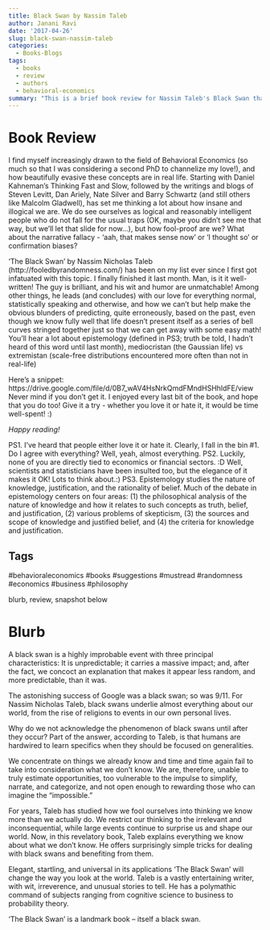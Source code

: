 ```yaml
---
title: Black Swan by Nassim Taleb
author: Janani Ravi
date: '2017-04-26'
slug: black-swan-nassim-taleb
categories:
  - Books-Blogs
tags:
  - books
  - review
  - authors
  - behavioral-economics
summary: "This is a brief book review for Nassim Taleb's Black Swan that I'd originally composed as an email to few of my close friends and family."
---
```


# Book Review
I find myself increasingly drawn to the field of Behavioral Economics (so much so that I was considering a second PhD to channelize my love!), and how beautifully evasive these concepts are in real life.
Starting with Daniel Kahneman’s Thinking Fast and Slow, followed by the writings and blogs of Steven Levitt, Dan Ariely, Nate Silver and Barry Schwartz (and still others like Malcolm Gladwell), has set me thinking a lot about how insane and illogical we are. We do see ourselves as logical and reasonably intelligent people who do not fall for the usual traps (OK, maybe you didn’t see me that way, but we’ll let that slide for now…), but how fool-proof are we? What about the narrative fallacy - 'aah, that makes sense now' or 'I thought so’ or confirmation biases?

'The Black Swan’ by Nassim Nicholas Taleb (http://fooledbyrandomness.com/) has been on my list ever since I first got infatuated with this topic. I finally finished it last month. Man, is it it well-written! The guy is brilliant, and his wit and humor are unmatchable! Among other things, he leads (and concludes) with our love for everything normal, statistically speaking and otherwise, and how we can’t but help make the obvious blunders of predicting, quite erroneously, based on the past, even though we know fully well that life doesn’t present itself as a series of bell curves stringed together just so that we can get away with some easy math! You’ll hear a lot about epistemology (defined in PS3; truth be told, I hadn’t heard of this word until last month), mediocristan (the Gaussian life) vs extremistan (scale-free distributions encountered more often than not in real-life)

Here’s a snippet: https://drive.google.com/file/d/0B7_wAV4HsNrkQmdFMndHSHhldFE/view Never mind if you don’t get it. I enjoyed every last bit of the book, and hope that you do too!
Give it a try - whether you love it or hate it, it would be time well-spent! :)

*Happy reading!*

PS1. I’ve heard that people either love it or hate it. Clearly, I fall in the bin #1. Do I agree with everything? Well, yeah, almost everything.
PS2. Luckily, none of you are directly tied to economics or financial sectors. :D Well, scientists and statisticians have been insulted too, but the elegance of it makes it OK! Lots to think about.:)
PS3. Epistemology studies the nature of knowledge, justification, and the rationality of belief. Much of the debate in epistemology centers on four areas: (1) the philosophical analysis of the nature of knowledge and how it relates to such concepts as truth, belief, and justification, (2) various problems of skepticism, (3) the sources and scope of knowledge and justified belief, and (4) the criteria for knowledge and justification.


## Tags
#behavioraleconomics #books #suggestions #mustread #randomness #economics #business #philosophy

blurb, review, snapshot below

# Blurb
A black swan is a highly improbable event with three principal characteristics: It is unpredictable; it carries a massive impact; and, after the fact, we concoct an explanation that makes it appear less random, and more predictable, than it was. 

The astonishing success of Google was a black swan; so was 9/11. For Nassim Nicholas Taleb, black swans underlie almost everything about our world, from the rise of religions to events in our own personal lives.

Why do we not acknowledge the phenomenon of black swans until after they occur? Part of the answer, according to Taleb, is that humans are hardwired to learn specifics when they should be focused on generalities. 

We concentrate on things we already know and time and time again fail to take into consideration what we don’t know. We are, therefore, unable to truly estimate opportunities, too vulnerable to the impulse to simplify, narrate, and categorize, and not open enough to rewarding those who can imagine the “impossible.”

For years, Taleb has studied how we fool ourselves into thinking we know more than we actually do. We restrict our thinking to the irrelevant and inconsequential, while large events continue to surprise us and shape our world. Now, in this revelatory book, Taleb explains everything we know about what we don’t know. He offers surprisingly simple tricks for dealing with black swans and benefiting from them.

Elegant, startling, and universal in its applications 'The Black Swan' will change the way you look at the world. Taleb is a vastly entertaining writer, with wit, irreverence, and unusual stories to tell. He has a polymathic command of subjects ranging from cognitive science to business to probability theory. 

'The Black Swan' is a landmark book – itself a black swan.